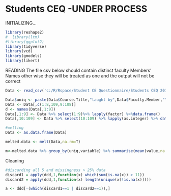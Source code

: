 
Students CEQ -UNDER PROCESS 
========================================================

INITIALIZING...
```{r}

library(reshape2)
#  library(ltm)
#library(ggplot2)
library(tidyverse)
library(vcd)
library(gmodels)
library(likert)
```

READING The file csv below should contain distinct faculty Members' Names other wise they will be treated as one and the output will not be correct

```{r}
Data <- read_csv('c:/R/Rspace/Student CE Questionnaire/Students CEQ 2016.csv',guess_max = 5000)

Data$uniq <- paste(Data$Course.Title,"taught by",Data$Faculty.Member,"")
Data <- Data[,c(1:8,109,9:108)]
d <- names(Data[,1:9])
Data[,1:9] <- Data %>% select(1:9)%>% lapply(factor) %>%data.frame()
Data[,10:109] <- Data %>% select(10:109) %>% lapply(as.integer) %>% data.frame()

#melting
Data <- as.data.frame(Data)

melted.data <- melt(Data,na.rm=T)

m<-melted.data %>% group_by(uniq,variable) %>% summarise(mean(value,na.rm=T))

```



Cleaning
```{r}
#discarding all 5 and missingness > 25% data
discard1 = apply(ddd,1,function(x) which(sum(is.na(x)) > 11))
discard2 = apply(ddd,1,function(x) length(unique(x[!is.na(x)])))

a <- ddd[-(which(discard1==1 | discard2==1)),]




```

